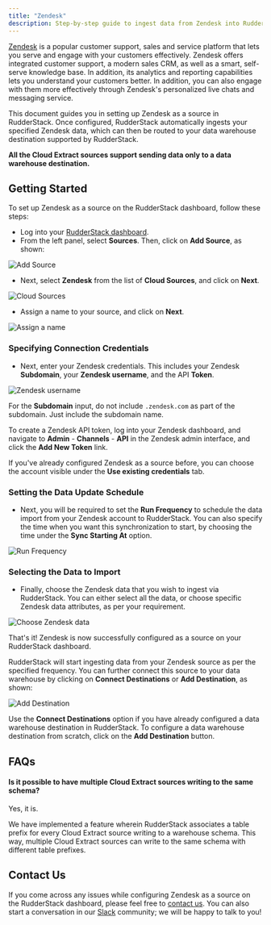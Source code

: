 ```yaml
---
title: "Zendesk"
description: Step-by-step guide to ingest data from Zendesk into RudderStack
---
```


[Zendesk](https://www.zendesk.com/) is a popular customer support, sales and service platform that lets you serve and engage with your customers effectively. Zendesk offers integrated customer support, a modern sales CRM, as well as a smart, self-serve knowledge base. In addition, its analytics and reporting capabilities lets you understand your customers better. In addition, you can also engage with them more effectively through Zendesk's personalized live chats and messaging service.

This document guides you in setting up Zendesk as a source in RudderStack. Once configured, RudderStack automatically ingests your specified Zendesk data, which can then be routed to your data warehouse destination supported by RudderStack.

<div class="infoBlock">

**All the Cloud Extract sources support sending data only to a data warehouse destination.**

</div>

## Getting Started

To set up Zendesk as a source on the RudderStack dashboard, follow these steps:

- Log into your [RudderStack dashboard](https://app.rudderlabs.com/signup?type=freetrial).
- From the left panel, select **Sources**. Then, click on **Add Source**, as shown:

<img src="../assets/1 (4) (3) (3) (3) (3) (3) (3) (3) (3) (3) (3) (3) (3) (3) (3) (3) (2) (1).png" alt="Add Source" />

- Next, select **Zendesk** from the list of **Cloud Sources**, and click on **Next**.

<img src="../assets/2 (4).png" alt="Cloud Sources" />

- Assign a name to your source, and click on **Next**.

<img src="../assets/3 (6).png" alt="Assign a name" />

### Specifying Connection Credentials

- Next, enter your Zendesk credentials. This includes your Zendesk **Subdomain**, your **Zendesk username**, and the API **Token**.

<img src="../assets/4 (2).png" alt="Zendesk username" />

<div class="warningBlock">

For the **Subdomain** input, do not include `.zendesk.com` as part of the subdomain. Just include the subdomain name.
</div>

<div class="infoBlock">

To create a Zendesk API token, log into your Zendesk dashboard, and navigate to **Admin** - **Channels** - **API** in the Zendesk admin interface, and click the **Add New Token** link.

</div>

<div class="infoBlock">

If you've already configured Zendesk as a source before, you can choose the account visible under the **Use existing credentials** tab.

</div>

### Setting the Data Update Schedule

- Next, you will be required to set the **Run Frequency** to schedule the data import from your Zendesk account to RudderStack. You can also specify the time when you want this synchronization to start, by choosing the time under the **Sync Starting At** option.

<img src="../assets/5 (6).png" alt="Run Frequency" />

### Selecting the Data to Import

- Finally, choose the Zendesk data that you wish to ingest via RudderStack. You can either select all the data, or choose specific Zendesk data attributes, as per your requirement.

<img src="../assets/6 (3).png" alt="Choose Zendesk data" />

That's it! Zendesk is now successfully configured as a source on your RudderStack dashboard.

RudderStack will start ingesting data from your Zendesk source as per the specified frequency. You can further connect this source to your data warehouse by clicking on **Connect Destinations** or **Add Destination**, as shown:

<img src="../assets/7.png" alt="Add Destination" />

<div class="successBlock">

  Use the **Connect Destinations** option if you have already
  configured a data warehouse destination in RudderStack. To configure a data
  warehouse destination from scratch, click on the
  **Add Destination** button.
</div>

## FAQs

#### Is it possible to have multiple Cloud Extract sources writing to the same schema?

Yes, it is.

We have implemented a feature wherein RudderStack associates a table prefix for every Cloud Extract source writing to a warehouse schema. This way, multiple Cloud Extract sources can write to the same schema with different table prefixes.

## Contact Us

If you come across any issues while configuring Zendesk as a source on the RudderStack dashboard, please feel free to [contact us](mailto:%20docs@rudderstack.com). You can also start a conversation in our [Slack](https://rudderstack.com/join-rudderstack-slack-community) community; we will be happy to talk to you!

